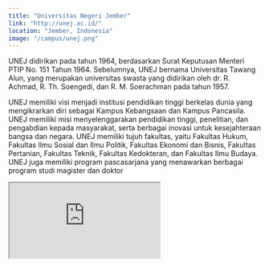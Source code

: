 ```yaml
---
title: "Universitas Negeri Jember"
link: "http://unej.ac.id/"
location: "Jember, Indonesia"
image: "/campus/unej.png"
---
```


UNEJ didirikan pada tahun 1964, berdasarkan Surat Keputusan Menteri PTIP No. 151 Tahun 1964. Sebelumnya, UNEJ bernama Universitas Tawang Alun, yang merupakan universitas swasta yang didirikan oleh dr. R. Achmad, R. Th. Soengedi, dan R. M. Soerachman pada tahun 1957.

UNEJ memiliki visi menjadi institusi pendidikan tinggi berkelas dunia yang mengikrarkan diri sebagai Kampus Kebangsaan dan Kampus Pancasila. UNEJ memiliki misi menyelenggarakan pendidikan tinggi, penelitian, dan pengabdian kepada masyarakat, serta berbagai inovasi untuk kesejahteraan bangsa dan negara. UNEJ memiliki tujuh fakultas, yaitu Fakultas Hukum, Fakultas Ilmu Sosial dan Ilmu Politik, Fakultas Ekonomi dan Bisnis, Fakultas Pertanian, Fakultas Teknik, Fakultas Kedokteran, dan Fakultas Ilmu Budaya. UNEJ juga memiliki program pascasarjana yang menawarkan berbagai program studi magister dan doktor

<iframe src="https://www.google.com/maps/embed?pb=!1m18!1m12!1m3!1d510137.68019159214!2d113.15497136562499!3d-8.15703!2m3!1f0!2f0!3f0!3m2!1i1024!2i768!4f13.1!3m3!1m2!1s0x2dd6956295b8a92f%3A0xc2827b3c459c86b7!2sUNEJ!5e1!3m2!1sid!2sid!4v1705979216249!5m2!1sid!2sid" className="w-full h-96 mb-32" loading="lazy" referrerpolicy="no-referrer-when-downgrade"></iframe>